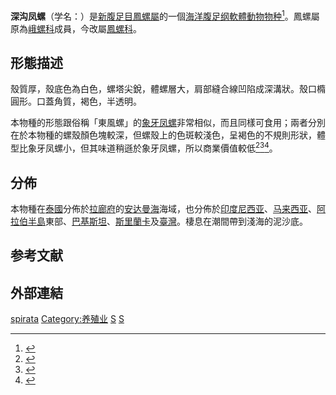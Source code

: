 {{Speciesbox
 | image = Babylonia spirata shell.jpg 
 | taxon = Babylonia spirata
 | authority = ([[卡尔·林奈|Linnaeus]], 1758)
}}

'''深沟凤螺'''（学名：''{{lang|la|Babylonia spirata}}''）是[[新腹足目|新腹足目]][[鳳螺屬|鳳螺屬]]的一個[[洋|海洋]][[腹足纲|腹足纲]][[軟體動物|軟體動物]][[物种|物种]]<ref name="shelldoc_100263">{{shelldoc_100263}}</ref>{{r|shell_1120}}。鳳螺屬原為[[峨螺科|峨螺科]]成員{{r|shelldoc_100263}}，今改屬[[鳳螺科|鳳螺科]]。

== 形態描述 ==
殼質厚，殼底色為白色，螺塔尖銳，體螺層大，肩部縫合線凹陷成深溝狀{{r|shell_1120}}。殼口橢圓形。口蓋角質，褐色，半透明{{r|shell_1120}}。

本物種的形態跟俗稱「東風螺」的[[象牙凤螺|象牙凤螺]]非常相似，而且同樣可食用；兩者分別在於本物種的螺殼顏色塊較深，但螺殼上的色斑較淺色，呈褐色的不規則形狀，體型比象牙凤螺小，但其味道稍遜於象牙凤螺，所以商業價值較低<ref>{{cite web |url=http://www.agri.kmitl.ac.th/km/blog/?p=1337 |dead-url=yes |title=ความแตกต่างระหว่างหอยหวานกับหอยหมาก สรวุฒิ653 |trans-title=甜蛤sweet和貽貝Srawut 653之間的區別 |language=th }}</ref><ref>{{cite web |url=http://www.fisheries.go.th/cf-rayong/index.php?option=com_content&view=category&id=9&Itemid=33 |title=การเพาะเลี้ยงหอยหวาน |trans-title=漁業部羅勇沿海水產養殖研究與發展中心 |work=จาก{{tsl|th|กรมประมง||กรมประมง}} |language=th |access-date=2021-02-27 |archive-date=2016-03-04 |archive-url=https://web.archive.org/web/20160304134823/http://www.fisheries.go.th/cf-rayong/index.php?option=com_content&view=category&id=9&Itemid=33 |dead-url=no }}</ref><ref name="">{{cite web |url=http://topicstock.pantip.com/food/topicstock/2012/01/D11531001/D11531001.html?fbclid=IwAR0M_of7X7svPK8pEV42tHjo27DbXg0bwLamEIX_zKL8qhyFfjUdsM6LcfA |title=......ของจริง.....ของแท้......ถ้ารู้แน่.....ไม่โดนหลอก...... |trans-title= ......真實的東西.....真實的東西...如果您確定知道.....沒有被欺騙... |work=pantip.com |date=2012-01-11 |access-date=2021-02-27 |language=th }}</ref>。

== 分佈 ==
本物種在[[泰國|泰國]]分佈於[[拉廊府|拉廊府]]的[[安达曼海|安达曼海]]海域，也分佈於[[印度尼西亚|印度尼西亚]]{{r|shell_1120|shelldoc_720090224018}}、[[马来西亚|马来西亚]]{{r|shell_1120|shelldoc_720090224020_02}}、[[阿拉伯半島|阿拉伯半島]]東部{{r|shell_1120|shelldoc_720090224024}}、[[巴基斯坦|巴基斯坦]]{{r|Gastropods.com}}、[[斯里蘭卡|斯里蘭卡]]{{r|Gastropods.com}}及[[臺灣|臺灣]]{{r|shell_1120|shelldoc_200118|Gastropods.com}}。棲息在潮間帶到淺海的泥沙底{{r|shell_1120}}。

== 参考文献 ==
{{reflist |refs=
<ref name="Gastropods.com">{{Gastropods.com |key=0 |id=10 |title=''Babylonia spirata spirata'' }}</ref>
<ref name="shell_1120">{{cite web |url=http://shell.sinica.edu.tw/chinese/shellbase_detail.php?science_no=1120 |title=国际贝库：深沟凤螺 |publisher=台湾贝类资料库 |access-date=2009-08-11 |language=zh-hant |archive-date=2016-03-04 |archive-url=https://web.archive.org/web/20160304130910/http://shell.sinica.edu.tw/chinese/shellbase_detail.php?science_no=1120 |dead-url=no }}</ref>
<ref name="shelldoc_200118">{{shelldoc_200118}}</ref>
<ref name="shelldoc_720090224018">{{shelldoc_720090224018}}</ref>
<ref name="shelldoc_720090224020_02">{{shelldoc_720090224020_02}}</ref>
<ref name="shelldoc_720090224024">{{shelldoc_720090224024}}</ref>
}}

== 外部連結 ==
{{Taxonbar}}
[[Category:鳳螺屬|spirata]]
[[Category:养殖业|Category:养殖业]]
[[Category:_1758年描述的动物|S]]
[[Category:_卡尔·林奈命名的生物分类|S]]